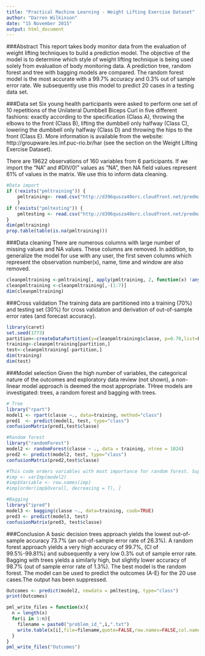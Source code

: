 ```yaml
---
title: "Practical Machine Learning - Weight Lifting Exercise Dataset"
author: "Darren Wilkinson"
date: "15 November 2015"
output: html_document
---
```


###Abstract
This report takes body monitor data from the evaluation of weight lifting techniques to build a prediction model. The objective of the model is to determine which style of weight lifting technique is being used solely from evaluation of body monitoring data. A prediction tree, random forest and tree with bagging models are compared. The random forest model is the most accurate with a 99.7% accuracy and 0.3% out of sample error rate. We subsequently use this model to predict 20 cases in a testing data set.

###Data set
Six young health participants were asked to perform one set of 10 repetitions of the Unilateral Dumbbell Biceps Curl in five different fashions: exactly according to the specification (Class A), throwing the elbows to the front (Class B), lifting the dumbbell only halfway (Class C), lowering the dumbbell only halfway (Class D) and throwing the hips to the front (Class E). More information is available from the website: http://groupware.les.inf.puc-rio.br/har (see the section on the Weight Lifting Exercise Dataset). 

  There are 19622 observations of 160 variables from 6 participants. If we import the "NA" and #DIV/0!" values as "NA", then NA field values represent 61% of values in the matrix. We use this to inform data cleaning.
```r
#Data import
if (!exists("pmltraining")) {
    pmltraining<- read.csv("http://d396qusza40orc.cloudfront.net/predmachlearn/pml-training.csv",na.string=c("NA", "#DIV/0!"))             
    }
if (!exists("pmltesting")) {
    pmltesting <- read.csv("http://d396qusza40orc.cloudfront.net/predmachlearn/pml-testing.csv",na.string=c("NA", "#DIV/0!"))
}
dim(pmltraining)
prop.table(table(is.na(pmltraining)))
```
###Data cleaning
There are numerous columns with large number of missing values and NA values. These columns are removed. In addition, to generalize the model for use with any user, the first seven columns which represent the observation number(x), name, time and window are also removed. 
```r
cleanpmltraining <-pmltraining[, apply(pmltraining, 2, function(x) !any(is.na(x)))] 
cleanpmltraining <-cleanpmltraining[,-(1:7)] 
dim(cleanpmltraining)
```
###Cross validation
The training data are partitioned into a training (70%) and testing set (30%) for cross validation and derivation of out-of-sample error rates (and forecast accuracy).
```r
library(caret)
set.seed(1773)
partition<-createDataPartition(y=cleanpmltraining$classe, p=0.70,list=F)
training<-cleanpmltraining[partition,] 
test<-cleanpmltraining[-partition,] 
dim(training)
dim(test)
```
###Model selection
Given the high number of variables, the categorical nature of the outcomes and exploratory data review (not shown), a non-linear model approach is deemed the most appropriate. THree models are investigated: trees, a random forest and bagging with trees.
```r
# Tree
library("rpart")
model1 <- rpart(classe ~., data=training, method="class")
pred1  <- predict(model1, test, type="class")
confusionMatrix(pred1,test$classe)

#Random forest
library("randomForest") 
model2 <- randomForest(classe ~ ., data = training, ntree = 1024)
pred2 <- predict(model2, test, type="class")
confusionMatrix(pred2,test$classe)

#This code orders variables with most importance for random forest. Suppressed.
#imp <- varImp(model2)
#imp$Variable <- row.names(imp)
#imp[order(imp$Overall, decreasing = T), ]

#Bagging
library("ipred")
model3 <- bagging(classe ~., data=training, coob=TRUE)
pred3 <- predict(model3, test)
confusionMatrix(pred3, test$classe)
```
###Conclusion
A basic decision trees approach yields the lowest out-of-sample accuracy 73.7% (an out-of-sample error rate of 26.3%). A random forest approach yields a very high accuracy of 99.7%, (CI of 99.5%-99.81%) and subsequently a very low 0.3% out of sample error rate. Bagging with trees yields a similarly high, but slightly lower accuracy of 98.7% (out of sample error rate of 1.3%). The best model is the random forest. The model can be used to predict the outcomes (A-E) for the 20 use cases.The output has been suppressed.
```r
Outcomes <- predict(model2, newdata = pmltesting, type="class")
print(Outcomes)

pml_write_files = function(x){
  n = length(x)
  for(i in 1:n){
    filename = paste0("problem_id_",i,".txt")
    write.table(x[i],file=filename,quote=FALSE,row.names=FALSE,col.names=FALSE)
  }
}
pml_write_files("Outcomes")
```